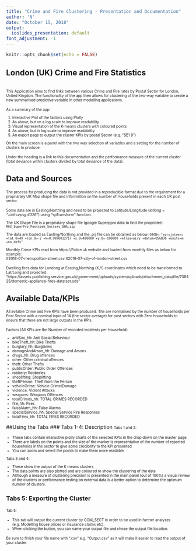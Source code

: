 ---
title: "Crime and Fire Clustering - Presentation and Documentation"
author: 'N'
date: "October 15, 2018"
output:
  ioslides_presentation: default
font_adjustment: -1
---

```{r setup, include=FALSE}
knitr::opts_chunk$set(echo = FALSE)
```


## London (UK) Crime and Fire Statistics
```{r plotly, echo=FALSE, warning=FALSE, error=FALSE, message=FALSE}
```
<font size="1">This Application aims to find links between various Crime and Fire rates by Postal Sector for London, United Kingdon.  The functionality of the app then allows for clustering of the two-way variable to create a new summarised predictive variable in other modelling applications.

As a summary of the app:

 1. Interactive Plot of the factors using Plotly
 2. As above, but on a log scale to improve readability
 3. Visual representation of the K-means clusters with coloured points
 4. As above, but in log scale to improve readability
 5. An export page to output the cluster KPIs by postal Sector (e.g. "SE1 9")
  
On the main screen is a panel with the two way selection of variables and a setting for the number of clusters to produce.

Under the heading is a link to this documentation and the performance measure of the current cluster (total deviance within clusters divided by total deviance of the data).
</font>

## Data and Sources
<font size="1">
The process for producing the data is not provided in a reproducible format due to the requirement for a propriarary UK Map shape file and information on the number of Households present in each UK post sector.  

Some data are in Easting/Northing and need to be projected to Latitude/Longitude (*latlong = "+init=epsg:4326"*) using "spTransform" function.

The UK Shape File is a propriatary shape file (google Superppro data to find the proprioter)
```R63_SuperPro_Postcode_Sectors_SHA.zip```

The data are loaded as Easting/Northing and the .prj file can be obtained as below:
``` OSGB<-"+proj=tmerc +lat_0=49 +lon_0=-2 +k=0.9996012717 +x_0=400000 +y_0=-100000 +ellps=airy +datum=OSGB36 +units=m +no_defs"```

Monthly Crime KPIs read from https://Police.uk website and loaded from monthly files as below for example:  
#2018-07-metropolitan-street.csv
#2018-07-city-of-london-street.csv

Dwelling fires data for Londong at Easting,Northing (X,Y) coordinates which need to be transformed to Lat/Long and projected:
"https://assets.publishing.service.gov.uk/government/uploads/system/uploads/attachment_data/file/738425/domestic-appliance-fires-datatset.ods" </font>
</font>
  
## Available Data/KPIs
<font size="1">
All avilable Crime and Fire KPIs have been produced.  The are normalised by the number of households per Post Sector with a nominal input of 14 (the sector average)  for post sectors with Zero households to ensure that there are not large outputs in the KPIs.

Factors (All KPIs are the Number of recorded incidents per Household)

 - antiSoc_hh:         Anti Social Behaviour
 - bikeTheft_hh:       Bike Thefts
 - burglary_hh:        Burglaries
 - damageAndArson_hh:  Damage and Arsons
 - drugs_hh:           Drug offences
 - other:              Other criminal offences
 - theft:              Other Thefts
 - publicOrder:        Public Order Offences
 - robbery:            Robberies
 - shoplifting:        Shoplifting
 - theftPerson:        Theft from the Person
 - vehicleCrime:       Vehicle Crime/Damage
 - violence:           Violent Attacks
 - weapons:            Weapons Offences
 - totalCrimes_hh:     TOTAL CRIMES RECORDED
 - fire_hh:            Fires
 - falseAlarm_hh:      False Alarms
 - specialService_hh:  Special Service Fire Responses
 - totalFires_hh:      TOTAL FIRES RECORDED
 
</font> 

##Using the Tabs
### Tabs 1-4: Description
<font size="1">
Tabs 1 and 2:

 - These tabs contain interactive plotly charts of the selected KPIs in the drop down on the master page.  
 - There are labels on the points and the size of the marker is representative of the number of reported households in the sector to give some credibility to the KPI presented
 - You can zoom and select the points to make them more readable

Tabs 3 and 4:

 - These show the output of the K means clusters
 - The data points are also plotted and are coloured to show the clustering of the data
 - Although a measure of clustering precision is presented in the main panel (out of 100%) a visual review of the clusters or performance testing on external data is a better option to determine the optimum number of clusters.
 
</font> 

### Tabs 5: Exporting the Cluster
<font size="1">
Tab 5:

 - This tab will output the current cluster by COM_SECT in order to be used in further analyses (e.g. Modelling house prices or insurance claims etc).
 - When clicking the button, you can name your output file and chose the output file location.

Be sure to finish your file name with ".csv" e.g. "Output.csv" as it will make it easier to read the output of your cluster.
</font> 

